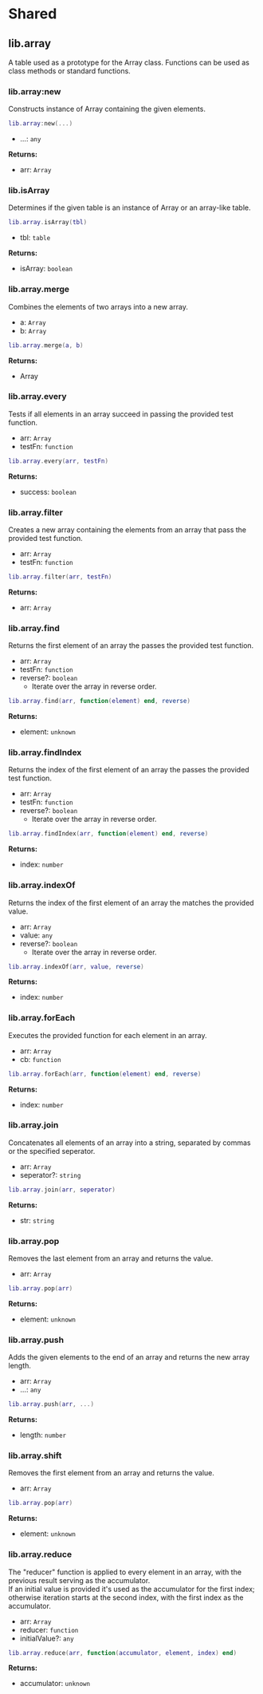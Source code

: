 # Shared

## lib.array

A table used as a prototype for the Array class. Functions can be used as class methods or standard functions.

### lib.array:new

Constructs instance of Array containing the given elements.

```lua
lib.array:new(...)
```

- ...: `any`

**Returns:**

- arr: `Array`

### lib.isArray

Determines if the given table is an instance of Array or an array-like table.

```lua
lib.array.isArray(tbl)
```

- tbl: `table`

**Returns:**

- isArray: `boolean`

### lib.array.merge

Combines the elements of two arrays into a new array.

- a: `Array`
- b: `Array`

```lua
lib.array.merge(a, b)
```

**Returns:**

- Array

### lib.array.every

Tests if all elements in an array succeed in passing the provided test function.

- arr: `Array`
- testFn: `function`

```lua
lib.array.every(arr, testFn)
```

**Returns:**

- success: `boolean`

### lib.array.filter

Creates a new array containing the elements from an array that pass the provided test function.

- arr: `Array`
- testFn: `function`

```lua
lib.array.filter(arr, testFn)
```

**Returns:**

- arr: `Array`

### lib.array.find

Returns the first element of an array the passes the provided test function.

- arr: `Array`
- testFn: `function`
- reverse?: `boolean`
  - Iterate over the array in reverse order.

```lua
lib.array.find(arr, function(element) end, reverse)
```

**Returns:**

- element: `unknown`

### lib.array.findIndex

Returns the index of the first element of an array the passes the provided test function.

- arr: `Array`
- testFn: `function`
- reverse?: `boolean`
  - Iterate over the array in reverse order.

```lua
lib.array.findIndex(arr, function(element) end, reverse)
```

**Returns:**

- index: `number`

### lib.array.indexOf

Returns the index of the first element of an array the matches the provided value.

- arr: `Array`
- value: `any`
- reverse?: `boolean`
  - Iterate over the array in reverse order.

```lua
lib.array.indexOf(arr, value, reverse)
```

**Returns:**

- index: `number`

### lib.array.forEach

Executes the provided function for each element in an array.

- arr: `Array`
- cb: `function`

```lua
lib.array.forEach(arr, function(element) end, reverse)
```

**Returns:**

- index: `number`

### lib.array.join

Concatenates all elements of an array into a string, separated by commas or the specified seperator.

- arr: `Array`
- seperator?: `string`

```lua
lib.array.join(arr, seperator)
```

**Returns:**

- str: `string`

### lib.array.pop

Removes the last element from an array and returns the value.

- arr: `Array`

```lua
lib.array.pop(arr)
```

**Returns:**

- element: `unknown`

### lib.array.push

Adds the given elements to the end of an array and returns the new array length.

- arr: `Array`
- ...: `any`

```lua
lib.array.push(arr, ...)
```

**Returns:**

- length: `number`

### lib.array.shift

Removes the first element from an array and returns the value.

- arr: `Array`

```lua
lib.array.pop(arr)
```

**Returns:**

- element: `unknown`

### lib.array.reduce

The "reducer" function is applied to every element in an array, with the previous result serving as the accumulator.  
If an initial value is provided it's used as the accumulator for the first index; otherwise iteration starts at the second index, with the first index as the accumulator.

- arr: `Array`
- reducer: `function`
- initialValue?: `any`

```lua
lib.array.reduce(arr, function(accumulator, element, index) end)
```

**Returns:**

- accumulator: `unknown`
